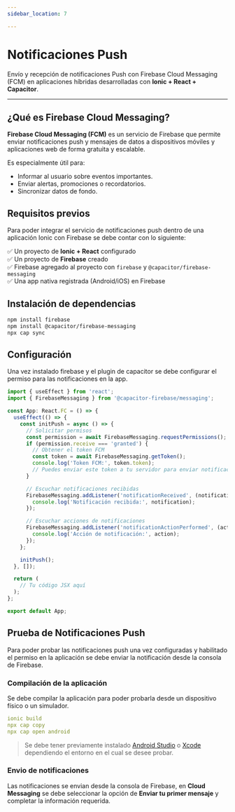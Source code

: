 ```yaml
---
sidebar_location: 7

---
```


# Notificaciones Push

Envío y recepción de notificaciones Push con Firebase Cloud Messaging (FCM) en aplicaciones híbridas desarrolladas con **Ionic + React + Capacitor**.

---

## ¿Qué es Firebase Cloud Messaging?

**Firebase Cloud Messaging (FCM)** es un servicio de Firebase que permite enviar notificaciones push y mensajes de datos a dispositivos móviles y aplicaciones web de forma gratuita y escalable.

Es especialmente útil para:

- Informar al usuario sobre eventos importantes.
- Enviar alertas, promociones o recordatorios.
- Sincronizar datos de fondo.



## Requisitos previos

Para poder integrar el servicio de notificaciones push dentro de una aplicación Ionic con Firebase se debe contar con lo siguiente: 

✅ Un proyecto de **Ionic + React** configurado  
✅ Un proyecto de **Firebase** creado  
✅ Firebase agregado al proyecto con `firebase` y `@capacitor/firebase-messaging`  
✅ Una app nativa registrada (Android/iOS) en Firebase  


## Instalación de dependencias

```bash
npm install firebase
npm install @capacitor/firebase-messaging
npx cap sync
```


## Configuración 

Una vez instalado firebase y el plugin de capacitor se debe configurar el permiso para las notificaciones en la app.

```js title="App.tsx"
import { useEffect } from 'react';
import { FirebaseMessaging } from '@capacitor-firebase/messaging';

const App: React.FC = () => {
  useEffect(() => {
    const initPush = async () => {
      // Solicitar permisos
      const permission = await FirebaseMessaging.requestPermissions();
      if (permission.receive === 'granted') {
        // Obtener el token FCM
        const token = await FirebaseMessaging.getToken();
        console.log('Token FCM:', token.token);
        // Puedes enviar este token a tu servidor para enviar notificaciones específicas
      }

      // Escuchar notificaciones recibidas
      FirebaseMessaging.addListener('notificationReceived', (notification) => {
        console.log('Notificación recibida:', notification);
      });

      // Escuchar acciones de notificaciones
      FirebaseMessaging.addListener('notificationActionPerformed', (action) => {
        console.log('Acción de notificación:', action);
      });
    };

    initPush();
  }, []);

  return (
    // Tu código JSX aquí
  );
};

export default App;
```

## Prueba de Notificaciones Push

Para poder probar las notificaciones push una vez configuradas y habilitado el permiso en la aplicación se debe enviar la notificación desde la consola de Firebase.

### Compilación de la aplicación

Se debe compilar la aplicación para poder probarla desde un dispositivo físico o un simulador. 

```yaml
ionic build
npx cap copy
npx cap open android
```
> Se debe tener previamente instalado [Android Studio](https://developer.android.com/studio?hl=es-419) o [Xcode](https://developer.apple.com/xcode/) dependiendo el entorno en el cual se desee probar.

### Envio de notificaciones

Las notificaciones se envian desde la consola de Firebase, en **Cloud Messaging** se debe seleccionar la opción de **Enviar tu primer mensaje** y completar la información requerida.

